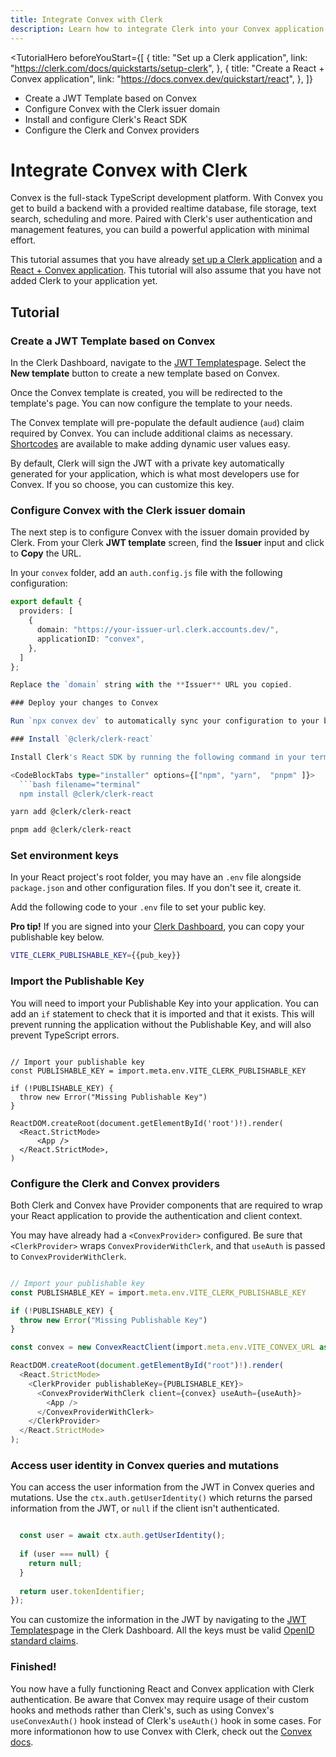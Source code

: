 ```yaml
---
title: Integrate Convex with Clerk
description: Learn how to integrate Clerk into your Convex application.
---
```


<TutorialHero
  beforeYouStart={[
    {
      title: "Set up a Clerk application",
      link: "https://clerk.com/docs/quickstarts/setup-clerk",
    },
    {
      title: "Create a React + Convex application",
      link: "https://docs.convex.dev/quickstart/react",
    },
  ]}
>
- Create a JWT Template based on Convex
- Configure Convex with the Clerk issuer domain
- Install and configure Clerk's React SDK
- Configure the Clerk and Convex providers
</TutorialHero>

# Integrate Convex with Clerk

Convex is the full-stack TypeScript development platform. With Convex you get to build a backend with a provided realtime database, file storage, text search, scheduling and more. Paired with Clerk's user authentication and management features, you can build a powerful application with minimal effort.

This tutorial assumes that you have already [set up a Clerk application](https://clerk.com/docs/quickstarts/setup-clerk) and a [React + Convex application](https://docs.convex.dev/quickstart/react). This tutorial will also assume that you have not added Clerk to your application yet.

## Tutorial

<Steps>

### Create a JWT Template based on Convex

In the Clerk Dashboard, navigate to the [JWT Templates](https://dashboard.clerk.com/last-active?path=jwt-templates)page. Select the **New template** button to create a new template based on Convex.

<Images
  width={3024}
  height={1648}
  src="/docs/images/integrations/convex/jwt-templates.webp"
  alt="The JWT Templates page in the Clerk Dashboard. The 'New template' button was clicked, and a pop up titled 'New JWT template' is shown. The 'Convex' template is hovered over."
/>

Once the Convex template is created, you will be redirected to the template's page. You can now configure the template to your needs.

<Images
  width={3024}
  height={1648}
  src="/docs/images/integrations/convex/create-template.webp"
  alt="The 'Create new template' page of the JWT Templates page in the Clerk Dashboard."
/>

The Convex template will pre-populate the default audience (`aud`) claim required by Convex. You can include additional claims as necessary. [Shortcodes](/docs/backend-requests/making/jwt-templates#shortcodes) are available to make adding dynamic user values easy.

<Images
  width={3024}
  height={1648}
  src="/docs/images/integrations/convex/template-shortcodes.webp"
  alt="The 'Create new template' page of the JWT Templates page in the Clerk Dashboard. The page is scrolled down to the 'Claims' section."
/>

By default, Clerk will sign the JWT with a private key automatically generated for your application, which is what most developers use for Convex. If you so choose, you can customize this key.

### Configure Convex with the Clerk issuer domain

The next step is to configure Convex with the issuer domain provided by Clerk. From your Clerk **JWT template** screen, find the **Issuer** input and click to **Copy** the URL.

<Images
  width={3024}
  height={1648}
  src="/docs/images/integrations/convex/template-issuer.webp"
  alt="The 'Create new template' page of the JWT Templates page in the Clerk Dashboard. There is a red box surrounding the 'Issuer' section."
/>

In your `convex` folder, add an `auth.config.js` file with the following configuration:

```ts filename="convex/auth.config.js"
export default {
  providers: [
    {
      domain: "https://your-issuer-url.clerk.accounts.dev/",
      applicationID: "convex",
    },
  ]
};

Replace the `domain` string with the **Issuer** URL you copied.

### Deploy your changes to Convex

Run `npx convex dev` to automatically sync your configuration to your backend.

### Install `@clerk/clerk-react`

Install Clerk's React SDK by running the following command in your terminal:

<CodeBlockTabs type="installer" options={["npm", "yarn",  "pnpm" ]}>
  ```bash filename="terminal"
  npm install @clerk/clerk-react
  ```
  ```bash filename="terminal"
  yarn add @clerk/clerk-react
  ```
  
  ```bash filename="terminal"
  pnpm add @clerk/clerk-react
  ```

</CodeBlockTabs>

### Set environment keys

In your React project's root folder, you may have an `.env` file alongside `package.json` and other configuration files. If you don't see it, create it.

Add the following code to your `.env` file to set your public key.

**Pro tip!** If you are signed into your [Clerk Dashboard](https://dashboard.clerk.com/last-active?path=api-keys), you can copy your publishable key below.

<InjectKeys>

```sh filename=".env"
VITE_CLERK_PUBLISHABLE_KEY={{pub_key}}
```

</InjectKeys>

### Import the Publishable Key

You will need to import your Publishable Key into your application. You can add an `if` statement to check that it is imported and that it exists. This will prevent running the application without the Publishable Key, and will also prevent TypeScript errors.

```tsx filename="src/main.tsx" {6-7, 9-11}

// Import your publishable key
const PUBLISHABLE_KEY = import.meta.env.VITE_CLERK_PUBLISHABLE_KEY

if (!PUBLISHABLE_KEY) {
  throw new Error("Missing Publishable Key")
}

ReactDOM.createRoot(document.getElementById('root')!).render(
  <React.StrictMode>
      <App />
  </React.StrictMode>,
)
```

### Configure the Clerk and Convex providers

Both Clerk and Convex have Provider components that are required to wrap your React application to provide the authentication and client context.

You may have already had a `<ConvexProvider>` configured. Be sure that `<ClerkProvider>` wraps `ConvexProviderWithClerk`, and that `useAuth` is passed to `ConvexProviderWithClerk`.

```ts title="src/main.tsx"

// Import your publishable key
const PUBLISHABLE_KEY = import.meta.env.VITE_CLERK_PUBLISHABLE_KEY

if (!PUBLISHABLE_KEY) {
  throw new Error("Missing Publishable Key")
}

const convex = new ConvexReactClient(import.meta.env.VITE_CONVEX_URL as string);

ReactDOM.createRoot(document.getElementById("root")!).render(
  <React.StrictMode>
    <ClerkProvider publishableKey={PUBLISHABLE_KEY}>
      <ConvexProviderWithClerk client={convex} useAuth={useAuth}>
        <App />
      </ConvexProviderWithClerk>
    </ClerkProvider>
  </React.StrictMode>
);
```

### Access user identity in Convex queries and mutations

You can access the user information from the JWT in Convex queries and mutations.
Use the `ctx.auth.getUserIdentity()` which returns the parsed information from the JWT, or `null` if the client isn't authenticated.

```ts title=convex/getUser.ts

  const user = await ctx.auth.getUserIdentity();
  
  if (user === null) {
    return null;
  }
  
  return user.tokenIdentifier;
});
```

You can customize the information in the JWT by navigating to the [JWT Templates](https://dashboard.clerk.com/last-active?path=jwt-templates)page in the Clerk Dashboard. All the keys must be valid [OpenID standard claims](https://openid.net/specs/openid-connect-core-1_0.html#StandardClaims).

### Finished!

You now have a fully functioning React and Convex application with Clerk authentication. Be aware that Convex may require usage of their custom hooks and methods rather than Clerk's, such as using Convex's `useConvexAuth()` hook instead of Clerk's `useAuth()` hook in some cases. For more informationon how to use Convex with Clerk, check out the [Convex docs](https://docs.convex.dev/auth/clerk).

</Steps>